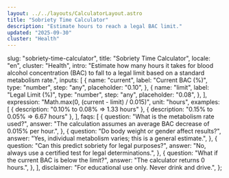 ```yaml
---
layout: ../../layouts/CalculatorLayout.astro
title: "Sobriety Time Calculator"
description: "Estimate hours to reach a legal BAC limit."
updated: "2025-09-30"
cluster: "Health"
---
```



  slug: "sobriety-time-calculator",
  title: "Sobriety Time Calculator",
  locale: "en",
  cluster: "Health",
  intro:
    "Estimate how many hours it takes for blood alcohol concentration (BAC) to fall to a legal limit based on a standard metabolism rate.",
  inputs: [
    {
      name: "current",
      label: "Current BAC (%)",
      type: "number",
      step: "any",
      placeholder: "0.10",
    },
    {
      name: "limit",
      label: "Legal Limit (%)",
      type: "number",
      step: "any",
      placeholder: "0.08",
    },
  ],
  expression: "Math.max(0, (current - limit) / 0.015)",
  unit: "hours",
  examples: [
    { description: "0.10% to 0.08% ⇒ 1.33 hours" },
    { description: "0.15% to 0.05% ⇒ 6.67 hours" },
  ],
  faqs: [
    {
      question: "What is the metabolism rate used?",
      answer:
        "The calculation assumes an average BAC decrease of 0.015% per hour.",
    },
    {
      question: "Do body weight or gender affect results?",
      answer: "Yes, individual metabolism varies; this is a general estimate.",
    },
    {
      question: "Can this predict sobriety for legal purposes?",
      answer: "No, always use a certified test for legal determinations.",
    },
    {
      question: "What if the current BAC is below the limit?",
      answer: "The calculator returns 0 hours.",
    },
  ],
  disclaimer: "For educational use only. Never drink and drive.",
};

<Calculator schema={schema} />
